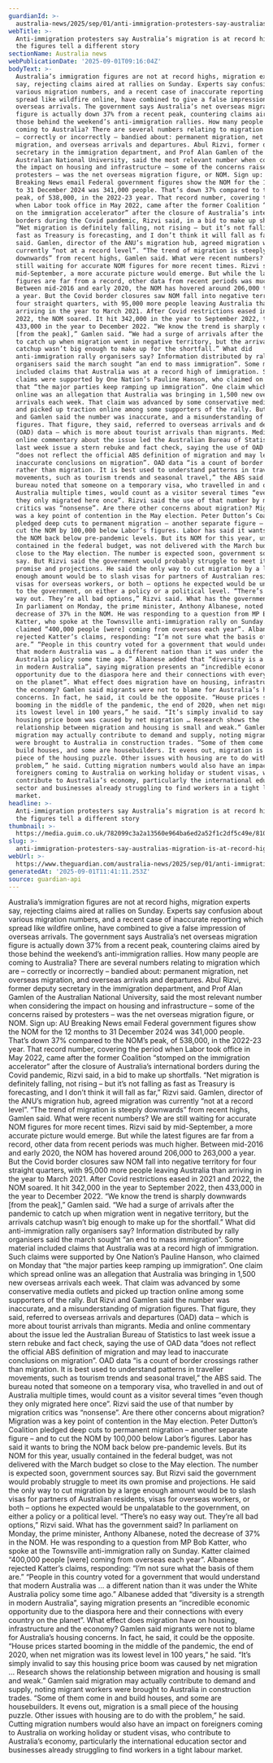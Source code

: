 ```yaml
---
guardianId: >-
  australia-news/2025/sep/01/anti-immigration-protesters-say-australias-migration-is-at-record-highs-but-the-figures-tell-a-different-story
webTitle: >-
  Anti-immigration protesters say Australia’s migration is at record highs – but
  the figures tell a different story
sectionName: Australia news
webPublicationDate: '2025-09-01T09:16:04Z'
bodyText: >-
  Australia’s immigration figures are not at record highs, migration experts
  say, rejecting claims aired at rallies on Sunday. Experts say confusion about
  various migration numbers, and a recent case of inaccurate reporting which
  spread like wildfire online, have combined to give a false impression of
  overseas arrivals. The government says Australia’s net overseas migration
  figure is actually down 37% from a recent peak, countering claims aired by
  those behind the weekend’s anti-immigration rallies. How many people are
  coming to Australia? There are several numbers relating to migration which are
  – correctly or incorrectly – bandied about: permanent migration, net overseas
  migration, and overseas arrivals and departures. Abul Rizvi, former deputy
  secretary in the immigration department, and Prof Alan Gamlen of the
  Australian National University, said the most relevant number when considering
  the impact on housing and infrastructure – some of the concerns raised by
  protesters – was the net overseas migration figure, or NOM. Sign up: AU
  Breaking News email Federal government figures show the NOM for the 12 months
  to 31 December 2024 was 341,000 people. That’s down 37% compared to the NOM’s
  peak, of 538,000, in the 2022-23 year. That record number, covering the period
  when Labor took office in May 2022, came after the former Coalition “stomped
  on the immigration accelerator” after the closure of Australia’s international
  borders during the Covid pandemic, Rizvi said, in a bid to make up shortfalls.
  “Net migration is definitely falling, not rising – but it’s not falling as
  fast as Treasury is forecasting, and I don’t think it will fall as far,” Rizvi
  said. Gamlen, director of the ANU’s migration hub, agreed migration was
  currently “not at a record level”. “The trend of migration is steeply
  downwards” from recent highs, Gamlen said. What were recent numbers? We are
  still waiting for accurate NOM figures for more recent times. Rizvi said by
  mid-September, a more accurate picture would emerge. But while the latest
  figures are far from a record, other data from recent periods was much higher.
  Between mid-2016 and early 2020, the NOM has hovered around 206,000 to 263,000
  a year. But the Covid border closures saw NOM fall into negative territory for
  four straight quarters, with 95,000 more people leaving Australia than
  arriving in the year to March 2021. After Covid restrictions eased in 2021 and
  2022, the NOM soared. It hit 342,000 in the year to September 2022, then
  433,000 in the year to December 2022. “We know the trend is sharply downwards
  [from the peak],” Gamlen said. “We had a surge of arrivals after the pandemic
  to catch up when migration went in negative territory, but the arrivals
  catchup wasn’t big enough to make up for the shortfall.” What did
  anti-immigration rally organisers say? Information distributed by rally
  organisers said the march sought “an end to mass immigration”. Some material
  included claims that Australia was at a record high of immigration. Such
  claims were supported by One Nation’s Pauline Hanson, who claimed on Monday
  that “the major parties keep ramping up immigration”. One claim which spread
  online was an allegation that Australia was bringing in 1,500 new overseas
  arrivals each week. That claim was advanced by some conservative media outlets
  and picked up traction online among some supporters of the rally. But Rizvi
  and Gamlen said the number was inaccurate, and a misunderstanding of migration
  figures. That figure, they said, referred to overseas arrivals and departures
  (OAD) data – which is more about tourist arrivals than migrants. Media and
  online commentary about the issue led the Australian Bureau of Statistics to
  last week issue a stern rebuke and fact check, saying the use of OAD data
  “does not reflect the official ABS definition of migration and may lead to
  inaccurate conclusions on migration”. OAD data “is a count of border crossings
  rather than migration. It is best used to understand patterns in traveller
  movements, such as tourism trends and seasonal travel,” the ABS said. The
  bureau noted that someone on a temporary visa, who travelled in and out of
  Australia multiple times, would count as a visitor several times “even though
  they only migrated here once”. Rizvi said the use of that number by migration
  critics was “nonsense”. Are there other concerns about migration? Migration
  was a key point of contention in the May election. Peter Dutton’s Coalition
  pledged deep cuts to permanent migration – another separate figure – and to
  cut the NOM by 100,000 below Labor’s figures. Labor has said it wants to bring
  the NOM back below pre-pandemic levels. But its NOM for this year, usually
  contained in the federal budget, was not delivered with the March budget so
  close to the May election. The number is expected soon, government sources
  say. But Rizvi said the government would probably struggle to meet its own
  promise and projections. He said the only way to cut migration by a large
  enough amount would be to slash visas for partners of Australian residents,
  visas for overseas workers, or both – options he expected would be unpalatable
  to the government, on either a policy or a political level. “There’s no easy
  way out. They’re all bad options,” Rizvi said. What has the government said?
  In parliament on Monday, the prime minister, Anthony Albanese, noted the
  decrease of 37% in the NOM. He was responding to a question from MP Bob
  Katter, who spoke at the Townsville anti-immigration rally on Sunday. Katter
  claimed “400,000 people [were] coming from overseas each year”. Albanese
  rejected Katter’s claims, responding: “I’m not sure what the basis of them
  are.” “People in this country voted for a government that would understand
  that modern Australia was … a different nation than it was under the White
  Australia policy some time ago.” Albanese added that “diversity is a strength
  in modern Australia”, saying migration presents an “incredible economic
  opportunity due to the diaspora here and their connections with every country
  on the planet”. What effect does migration have on housing, infrastructure and
  the economy? Gamlen said migrants were not to blame for Australia’s housing
  concerns. In fact, he said, it could be the opposite. “House prices started
  booming in the middle of the pandemic, the end of 2020, when net migration was
  its lowest level in 100 years,” he said. “It’s simply invalid to say this
  housing price boom was caused by net migration … Research shows the
  relationship between migration and housing is small and weak.” Gamlen said
  migration may actually contribute to demand and supply, noting migrant workers
  were brought to Australia in construction trades. “Some of them come in and
  build houses, and some are housebuilders. It evens out, migration is a small
  piece of the housing puzzle. Other issues with housing are to do with the
  problem,” he said. Cutting migration numbers would also have an impact on
  foreigners coming to Australia on working holiday or student visas, who
  contribute to Australia’s economy, particularly the international education
  sector and businesses already struggling to find workers in a tight labour
  market.
headline: >-
  Anti-immigration protesters say Australia’s migration is at record highs – but
  the figures tell a different story
thumbnail: >-
  https://media.guim.co.uk/782099c3a2a13560e964ba6ed2a52f1c2df5c49e/810_0_6880_5504/500.jpg
slug: >-
  anti-immigration-protesters-say-australias-migration-is-at-record-highs-but-the-figures-tell-a-different-story
webUrl: >-
  https://www.theguardian.com/australia-news/2025/sep/01/anti-immigration-protesters-say-australias-migration-is-at-record-highs-but-the-figures-tell-a-different-story
generatedAt: '2025-09-01T11:41:11.253Z'
source: guardian-api
---
```

Australia’s immigration figures are not at record highs, migration experts say, rejecting claims aired at rallies on Sunday. Experts say confusion about various migration numbers, and a recent case of inaccurate reporting which spread like wildfire online, have combined to give a false impression of overseas arrivals. The government says Australia’s net overseas migration figure is actually down 37% from a recent peak, countering claims aired by those behind the weekend’s anti-immigration rallies. How many people are coming to Australia? There are several numbers relating to migration which are – correctly or incorrectly – bandied about: permanent migration, net overseas migration, and overseas arrivals and departures. Abul Rizvi, former deputy secretary in the immigration department, and Prof Alan Gamlen of the Australian National University, said the most relevant number when considering the impact on housing and infrastructure – some of the concerns raised by protesters – was the net overseas migration figure, or NOM. Sign up: AU Breaking News email Federal government figures show the NOM for the 12 months to 31 December 2024 was 341,000 people. That’s down 37% compared to the NOM’s peak, of 538,000, in the 2022-23 year. That record number, covering the period when Labor took office in May 2022, came after the former Coalition “stomped on the immigration accelerator” after the closure of Australia’s international borders during the Covid pandemic, Rizvi said, in a bid to make up shortfalls. “Net migration is definitely falling, not rising – but it’s not falling as fast as Treasury is forecasting, and I don’t think it will fall as far,” Rizvi said. Gamlen, director of the ANU’s migration hub, agreed migration was currently “not at a record level”. “The trend of migration is steeply downwards” from recent highs, Gamlen said. What were recent numbers? We are still waiting for accurate NOM figures for more recent times. Rizvi said by mid-September, a more accurate picture would emerge. But while the latest figures are far from a record, other data from recent periods was much higher. Between mid-2016 and early 2020, the NOM has hovered around 206,000 to 263,000 a year. But the Covid border closures saw NOM fall into negative territory for four straight quarters, with 95,000 more people leaving Australia than arriving in the year to March 2021. After Covid restrictions eased in 2021 and 2022, the NOM soared. It hit 342,000 in the year to September 2022, then 433,000 in the year to December 2022. “We know the trend is sharply downwards [from the peak],” Gamlen said. “We had a surge of arrivals after the pandemic to catch up when migration went in negative territory, but the arrivals catchup wasn’t big enough to make up for the shortfall.” What did anti-immigration rally organisers say? Information distributed by rally organisers said the march sought “an end to mass immigration”. Some material included claims that Australia was at a record high of immigration. Such claims were supported by One Nation’s Pauline Hanson, who claimed on Monday that “the major parties keep ramping up immigration”. One claim which spread online was an allegation that Australia was bringing in 1,500 new overseas arrivals each week. That claim was advanced by some conservative media outlets and picked up traction online among some supporters of the rally. But Rizvi and Gamlen said the number was inaccurate, and a misunderstanding of migration figures. That figure, they said, referred to overseas arrivals and departures (OAD) data – which is more about tourist arrivals than migrants. Media and online commentary about the issue led the Australian Bureau of Statistics to last week issue a stern rebuke and fact check, saying the use of OAD data “does not reflect the official ABS definition of migration and may lead to inaccurate conclusions on migration”. OAD data “is a count of border crossings rather than migration. It is best used to understand patterns in traveller movements, such as tourism trends and seasonal travel,” the ABS said. The bureau noted that someone on a temporary visa, who travelled in and out of Australia multiple times, would count as a visitor several times “even though they only migrated here once”. Rizvi said the use of that number by migration critics was “nonsense”. Are there other concerns about migration? Migration was a key point of contention in the May election. Peter Dutton’s Coalition pledged deep cuts to permanent migration – another separate figure – and to cut the NOM by 100,000 below Labor’s figures. Labor has said it wants to bring the NOM back below pre-pandemic levels. But its NOM for this year, usually contained in the federal budget, was not delivered with the March budget so close to the May election. The number is expected soon, government sources say. But Rizvi said the government would probably struggle to meet its own promise and projections. He said the only way to cut migration by a large enough amount would be to slash visas for partners of Australian residents, visas for overseas workers, or both – options he expected would be unpalatable to the government, on either a policy or a political level. “There’s no easy way out. They’re all bad options,” Rizvi said. What has the government said? In parliament on Monday, the prime minister, Anthony Albanese, noted the decrease of 37% in the NOM. He was responding to a question from MP Bob Katter, who spoke at the Townsville anti-immigration rally on Sunday. Katter claimed “400,000 people [were] coming from overseas each year”. Albanese rejected Katter’s claims, responding: “I’m not sure what the basis of them are.” “People in this country voted for a government that would understand that modern Australia was … a different nation than it was under the White Australia policy some time ago.” Albanese added that “diversity is a strength in modern Australia”, saying migration presents an “incredible economic opportunity due to the diaspora here and their connections with every country on the planet”. What effect does migration have on housing, infrastructure and the economy? Gamlen said migrants were not to blame for Australia’s housing concerns. In fact, he said, it could be the opposite. “House prices started booming in the middle of the pandemic, the end of 2020, when net migration was its lowest level in 100 years,” he said. “It’s simply invalid to say this housing price boom was caused by net migration … Research shows the relationship between migration and housing is small and weak.” Gamlen said migration may actually contribute to demand and supply, noting migrant workers were brought to Australia in construction trades. “Some of them come in and build houses, and some are housebuilders. It evens out, migration is a small piece of the housing puzzle. Other issues with housing are to do with the problem,” he said. Cutting migration numbers would also have an impact on foreigners coming to Australia on working holiday or student visas, who contribute to Australia’s economy, particularly the international education sector and businesses already struggling to find workers in a tight labour market.
